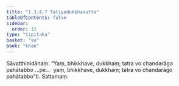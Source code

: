 ```yaml
---
title: "1.3.4.7 Tatiyadukkhasutta"
tableOfContents: false
sidebar:
  order: 12
type: "tipitaka"
basket: "su"
book: "khan"
---
```



<DynamicBreadcrumb />

<Division number="142" book="khan" bookNo="13" page="146">

<Paragraph number="773" book="khan">
Sāvatthinidānaṃ. “Yaṃ, bhikkhave, dukkhaṃ; tatra vo chandarāgo pahātabbo …pe…  yaṃ, bhikkhave, dukkhaṃ; tatra vo chandarāgo pahātabbo”ti.

</Paragraph>
</Division>

<Paragraph number="774" type="center" book="khan">
Sattamaṃ.
</Paragraph>